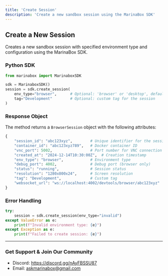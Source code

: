 ```yaml
---
title: 'Create Session'
description: 'Create a new sandbox session using the MarinaBox SDK'
---
```


## Create a New Session

Creates a new sandbox session with specified environment type and configuration using the MarinaBox SDK.

### Python SDK

```python
from marinabox import MarinaboxSDK

sdk = MarinaboxSDK()
session = sdk.create_session(
    env_type="browser",      # Optional: 'browser' or 'desktop', defaults to 'browser'
    tag="Development"        # Optional: custom tag for the session
)
```

### Response Object

The method returns a `BrowserSession` object with the following attributes:

```python
{
    "session_id": "abc123xyz",        # Unique identifier for the session
    "container_id": "abc123xyz789",   # Docker container ID
    "vnc_port": 5002,                 # Port number for VNC connection
    "created_at": "2024-12-14T10:30:00Z",  # Creation timestamp
    "env_type": "browser",            # Environment type
    "debug_port": 4002,               # Debug port (browser only)
    "status": "running",              # Session status
    "resolution": "1280x800x24",      # Screen resolution
    "tag": "Development",             # Custom tag
    "websocket_url": "ws://localhost:4002/devtools/browser/abc123xyz"  # Browser debugging URL
}
```

### Error Handling

```python
try:
    session = sdk.create_session(env_type="invalid")
except ValueError as e:
    print(f"Invalid environment type: {e}")
except Exception as e:
    print(f"Failed to create session: {e}")
```

---

### Get Support & Join Our Community
* Discord: https://discord.gg/nAyFBSSU87
* Email: askmarinabox@gmail.com
